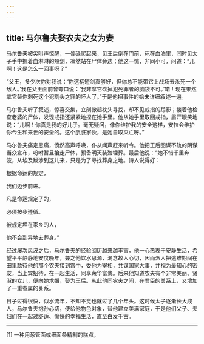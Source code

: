 ```yaml
---
---
---
```

title: 马尔鲁夫娶农夫之女为妻
---




马尔鲁夫被尖叫声惊醒，一骨碌爬起来，见王后倒在门前，死在血泊里，同时见太子手中握着血淋淋的短剑，凛然站在尸体旁边；他这一惊，非同小可，问道：“儿啊！这是怎么一回事呀？”

“父王，多少次你对我说：‘你这柄短剑真够好，但你总不能带它上战场去杀死一个敌人。’我在父王面前曾夸口说：‘我非拿它砍掉犯死罪者的脑袋不可。’喏！现在果然拿它替你刺死这个犯割头之罪的坏人了。”于是他把事件的始末详细叙述一遍。

马尔鲁夫听了叙述，惊喜交集，立刻掀起枕头寻找，却不见戒指的踪影；接着他检查老婆的尸体，发现戒指还紧紧地捏在她手里。他从她手里取回戒指，眉开眼笑地说：“儿啊！你真是我的好儿子。毫无疑问，像你维护我的安全这样，安拉会维护你今生和来世的安全的。这个肮脏家伙，是她自取灭亡呀。”

马尔鲁夫痛定思痛，愤然高声呼唤，仆从闻声赶来听令。他把王后图谋不轨的阴谋当众宣布，吩咐暂且抬走尸体，预备明天装殓埋葬。最后他说：“她不惜千里奔波，从埃及跋涉到这儿来，只是为了寻找葬身之地。诗人说得好：

根据命运的规定，

我们迈步前进。

凡是命运规定了的，

必须按步遵循。

被规定埋在家乡的人，

他不会到异地去葬身。”

经过屡次风波之后，马尔鲁夫的经验阅历越来越丰富，他一心热衷于安静生活，希望平平静静地安度晚年，兼之他饮水思源，渴念故人心切，因而派人把逃难期间在田里款待他的那个农夫接到宫中，委他为宰相，共谋国家大事，并视为最知心的密友，当上宾招待，在一起生活，同享荣华富贵。后来他知道农夫有个非常美丽、贤淑的女儿，便向她求婚，娶为王后。从此他同农夫之间，在君臣的关系上，又增加了一重眷属的关系。

日子过得很快，似水流年，不知不觉也就过了几个年头。这时候太子逐渐长大成人，马尔鲁夫抱孙心切，便给他物色对象，替他建立美满家庭，于是他们父子、夫妇们在一起过舒适、愉快的幸福生活，直至白发千古。



* * *



[1] 一种用葱管面或细面条精制的糕点。